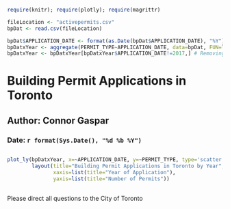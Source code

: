 ```r
require(knitr); require(plotly); require(magrittr)
```

```r
fileLocation <- "activepermits.csv"
bpDat <- read.csv(fileLocation)

bpDat$APPLICATION_DATE <- format(as.Date(bpDat$APPLICATION_DATE), "%Y")
bpDatxYear <- aggregate(PERMIT_TYPE~APPLICATION_DATE, data=bpDat, FUN=length)
bpDatxYear <- bpDatxYear[bpDatxYear$APPLICATION_DATE!=2017,] # Removing incomplete year

```

<h1> Building Permit Applications in Toronto </h1>
<h2> Author: Connor Gaspar </h2>
<h3> Date: `r format(Sys.Date(), "%d %b %Y")` </h3>

##

```r
plot_ly(bpDatxYear, x=~APPLICATION_DATE, y=~PERMIT_TYPE, type='scatter', mode='lines+markers') %>%
        layout(title="Building Permit Applications in Toronto by Year",
               xaxis=list(title="Year of Application"),
               yaxis=list(title="Number of Permits"))
```

##

Please direct all questions to the City of Toronto

##
